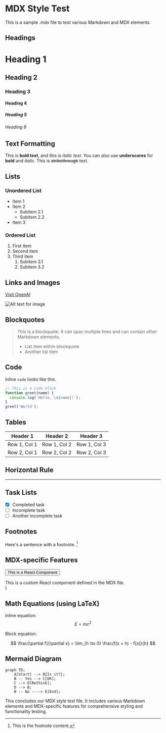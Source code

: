 # MDX Style Test

This is a sample .mdx file to test various Markdown and MDX elements.

## Headings

# Heading 1
## Heading 2
### Heading 3
#### Heading 4
##### Heading 5
###### Heading 6

## Text Formatting

This is **bold text**, and this is *italic text*. You can also use __underscores__ for **bold** and _italic_. This is ~~strikethrough~~ text.

## Lists

### Unordered List
- Item 1
- Item 2
  - Subitem 2.1
  - Subitem 2.2
- Item 3

### Ordered List
1. First item
2. Second item
3. Third item
   1. Subitem 3.1
   2. Subitem 3.2

## Links and Images

[Visit OpenAI](https://www.openai.com)

![Alt text for image](/placeholder.svg?height=200&width=300)

## Blockquotes

> This is a blockquote. It can span multiple lines and can contain other Markdown elements.
>
> - List item within blockquote
> - Another list item

## Code

Inline `code` looks like this.

```javascript
// This is a code block
function greet(name) {
  console.log(`Hello, \${name}!`);
}
greet('World');
```

## Tables

| Header 1 | Header 2 | Header 3 |
|----------|----------|----------|
| Row 1, Col 1 | Row 1, Col 2 | Row 1, Col 3 |
| Row 2, Col 1 | Row 2, Col 2 | Row 2, Col 3 |

## Horizontal Rule

---

## Task Lists

- [x] Completed task
- [ ] Incomplete task
- [ ] Another incomplete task

## Footnotes

Here's a sentence with a footnote. [^1]

[^1]: This is the footnote content.

## MDX-specific Features


<Button>This is a React Component</Button>

  <div style={{ padding: '20px', backgroundColor: 'lightgray', borderRadius: '5px' }}>
    This is a custom React component defined in the MDX file.
  </div>
)

<MyComponent />

## Math Equations (using LaTeX)

Inline equation: $$E = mc^2$$

Block equation:

$$
\frac{\partial f}{\partial x} = \lim_{h \to 0} \frac{f(x + h) - f(x)}{h}
$$

## Mermaid Diagram

```mermaid
graph TD;
    A[Start] --> B{Is it?};
    B -- Yes --> C[OK];
    C --> D[Rethink];
    D --> B;
    B -- No ----> E[End];
```


This concludes our MDX style test file. It includes various Markdown elements and MDX-specific features for comprehensive styling and functionality testing.
